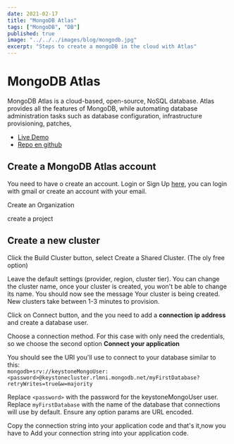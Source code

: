 ```yaml
---
date: 2021-02-17
title: "MongoDB Atlas"
tags: ["MongoDB", "DB"]
published: true
image: "../../../images/blog/mongodb.jpg"
excerpt: "Steps to create a mongoDB in the cloud with Atlas"
---
```


# MongoDB Atlas

MongoDB Atlas is a cloud-based, open-source, NoSQL database. Atlas provides all the features of MongoDB, while automating database administration tasks such as database configuration, infrastructure provisioning, patches,

- [Live Demo](https://account.mongodb.com/)
- [Repo en github](https://github.com/ejbcode/nextjs-scratch)

## Create a MongoDB Atlas account

You need to have o create an account. Login or Sign Up [here](https://account.mongodb.com/), you can login with gmail or create an account with your email.

Create an Organization

create a project

## Create a new cluster

Click the Build Cluster button, select Create a Shared Cluster. (The oly free option)

Leave the default settings (provider, region, cluster tier). You can change the cluster name, once your cluster is created, you won't be able to change its name. You should now see the message Your cluster is being created. New clusters take between 1-3 minutes to provision.

Click on Connect button, and the you need to add a **connection ip address** and create a database user.

Choose a connection method. For this case with only need the credentials, so we choose the second option **Connect your application**

You should see the URI you'll use to connect to your database similar to this:  
`mongodb+srv://keystoneMongoUser:<password>@keystonecluster.rlmni.mongodb.net/myFirstDatabase?retryWrites=true&w=majority`

Replace `<password>` with the password for the keystoneMongoUser user. Replace `myFirstDatabase` with the name of the database that connections will use by default. Ensure any option params are URL encoded.

Copy the connection string into your application code and that's it,now you have to Add your connection string into your application code.
